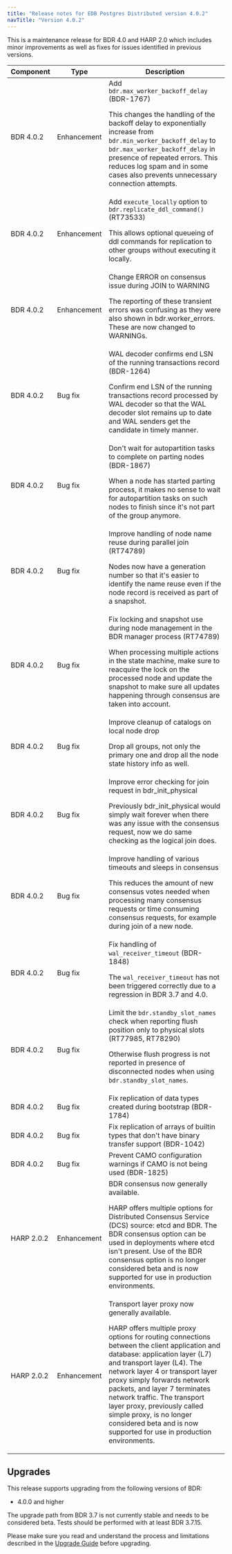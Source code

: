 ```yaml
---
title: "Release notes for EDB Postgres Distributed version 4.0.2"
navTitle: "Version 4.0.2"
---
```


This is a maintenance release for BDR 4.0 and HARP 2.0 which includes minor
improvements as well as fixes for issues identified in previous
versions.

| Component | Type        | Description |
| --------- | ----------- | ----------- |
| BDR 4.0.2 | Enhancement | Add `bdr.max_worker_backoff_delay` (BDR-1767) <p>This changes the handling of the backoff delay to exponentially increase from `bdr.min_worker_backoff_delay` to `bdr.max_worker_backoff_delay` in presence of repeated errors.  This reduces log spam and in some cases also prevents unnecessary connection attempts.</p>
| BDR 4.0.2 | Enhancement | Add `execute_locally` option to `bdr.replicate_ddl_command()` (RT73533)<p> This allows optional queueing of ddl commands for replication to other groups without executing it locally.</p>
| BDR 4.0.2 | Enhancement | Change ERROR on consensus issue during JOIN to WARNING<p> The reporting of these transient errors was confusing as they were also shown in bdr.worker_errors.  These are now changed to WARNINGs.</p>
| BDR 4.0.2 | Bug fix     | WAL decoder confirms end LSN of the running transactions record (BDR-1264) <p> Confirm end LSN of the running transactions record processed by WAL decoder so that the WAL decoder slot remains up to date and WAL senders get the candidate in timely manner.</p>
| BDR 4.0.2 | Bug fix     | Don't wait for autopartition tasks to complete on parting nodes (BDR-1867) <p> When a node has started parting process, it makes no sense to wait for autopartition tasks on such nodes to finish since it's not part of the group anymore.</p>
| BDR 4.0.2 | Bug fix     | Improve handling of node name reuse during parallel join (RT74789) <p>Nodes now have a generation number so that it's easier to identify the name reuse even if the node record is received as part of a snapshot.</p>
| BDR 4.0.2 | Bug fix     | Fix locking and snapshot use during node management in the BDR manager process (RT74789)<p> When processing multiple actions in the state machine, make sure to reacquire the lock on the processed node and update the snapshot to make sure all updates happening through consensus are taken into account.</p>
| BDR 4.0.2 | Bug fix     | Improve cleanup of catalogs on local node drop<p> Drop all groups, not only the primary one and drop all the node state history info as well.</p>
| BDR 4.0.2 | Bug fix     | Improve error checking for join request in bdr_init_physical<p> Previously bdr_init_physical would simply wait forever when there was any issue with the consensus request, now we do same checking as the logical join does.</p>
| BDR 4.0.2 | Bug fix     | Improve handling of various timeouts and sleeps in consensus<p>This reduces the amount of new consensus votes needed when processing many consensus requests or time consuming consensus requests, for example during join of a new node.</p>
| BDR 4.0.2 | Bug fix     | Fix handling of `wal_receiver_timeout` (BDR-1848)<p> The `wal_receiver_timeout` has not been triggered correctly due to a regression in BDR 3.7 and 4.0.</p>
| BDR 4.0.2 | Bug fix     | Limit the `bdr.standby_slot_names` check when reporting flush position only to physical slots (RT77985, RT78290) <p> Otherwise flush progress is not reported in presence of disconnected nodes when using `bdr.standby_slot_names`.</p>
| BDR 4.0.2 | Bug fix     | Fix replication of data types created during bootstrap (BDR-1784)
| BDR 4.0.2 | Bug fix     | Fix replication of arrays of builtin types that don't have binary transfer support (BDR-1042)
| BDR 4.0.2 | Bug fix     | Prevent CAMO configuration warnings if CAMO is not being used (BDR-1825)
| HARP 2.0.2 | Enhancement | BDR consensus now generally available.<p>HARP offers multiple options for Distributed Consensus Service (DCS) source: etcd and BDR. The BDR consensus option can be used in deployments where etcd isn't present. Use of the BDR consensus option is no longer considered beta and is now supported for use in production environments. </p> |
| HARP 2.0.2 | Enhancement | Transport layer proxy now generally available.<p> HARP offers multiple proxy options for routing connections between the client application and database: application layer (L7) and transport layer (L4). The network layer 4 or transport layer proxy simply forwards network packets, and layer 7 terminates network traffic. The transport layer proxy, previously called simple proxy, is no longer considered beta and is now supported for use in production environments.</p> |

## Upgrades

This release supports upgrading from the following versions of BDR:

-   4.0.0 and higher

The upgrade path from BDR 3.7 is not currently stable and needs to be
considered beta.  Tests should be performed with at least BDR 3.7.15.

Please make sure you read and understand the process and limitations described
in the [Upgrade Guide](/pgd/latest/upgrades/) before upgrading.
